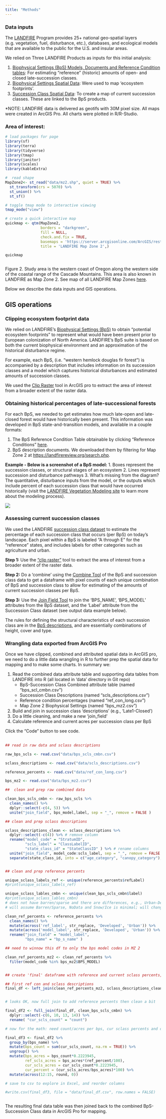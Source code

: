 ```yaml
---
title: "Methods"
---
```



### Data inputs

The [LANDFIRE](https://landfire.gov/){target='blank'} Program provides 25+ national geo-spatial layers (e.g. vegetation, fuel, disturbance, etc.), databases, and ecological models that are available to the public for the U.S. and insular areas.

We relied on Three LANDFIRE Products as inputs for this initial analysis:

1)  [Biophysical Settings (BpS) Models, Documents and Reference Condition tables](https://landfire.gov/vegetation/bps-models){target='blank'}: For estimating "reference" (historic) amounts of open- and closed late-succession classes.
2)  [Biophysical Settings Spatial Data](https://landfire.gov/vegetation/bps){target='blank'}: Were used to map 'ecosystem footprints'. 
3)  [Succession Class Spatial Data](https://landfire.gov/vegetation/sclass){target='blank'}: To create a map of current succession classes.  These are linked to the BpS products. 

\*NOTE: LANDFIRE data is delivered as geotifs with 30M pixel size. All maps were created in ArcGIS Pro. All charts were plotted in R/R-Studio.


### Area of interest:

```r
# load packages for page
library(sf)
library(terra)
library(tidyverse)
library(tmap)
library(janitor)
library(scales)
library(kableExtra)

#  read shape
MapZone2<- st_read("data/mz2.shp", quiet = TRUE) %>% 
  st_transform(crs = 5070) %>%
  st_union() %>%
  st_sf()

# toggle tmap mode to interactive viewing
tmap_mode("view")

# create a quick interactive map
quickmap <- qtm(MapZone2, 
                borders = "darkgreen", 
                fill = NULL, 
                check.and.fix = TRUE, 
                basemaps = 'https://server.arcgisonline.com/ArcGIS/rest/services/World_Topo_Map/MapServer/tile/{z}/{y}/{x}',
                title = 'LANDFIRE Map Zone 2',)

quickmap



```

Figure 2. Study area is the western coast of Oregon along the western side of the coastal range of the Cascade Mountains. This area is also known in LANDFIRE as Map Zone 2.  See map of all LANDFIRE Map Zones [here](https://landfirereview.org/IMG/USmapzones-v1_July2015.jpg){target='blank'}.


Below we describe the data inputs and GIS operations.  

## GIS operations

### Clipping ecosystem footprint data

We relied on LANDFIRE's [Biophysical Settings (BpS)](https://landfire.gov/vegetation/bps){target='blank'} to obtain "potential ecosystem footprints" to represent what would have been present prior to European colonization of North America. LANDFIRE's BpS suite is based on both the current biophysical environment and an approximation of the historical disturbance regime. 

For example, each BpS, (i.e. "western hemlock douglas fir forest") is accompanied by a description that includes information on its succession classes and a model which captures historical disturbances and estimated amounts of succession classes.

We used the [Clip Raster](https://pro.arcgis.com/en/pro-app/latest/tool-reference/data-management/clip.htm){target='blank'} tool in ArcGIS pro to extract the area of interest from a broader extent of the raster data.  



### Obtaining historical percentages of late-successional forests 


For each BpS, we needed to get estimates how much late-open and late-closed forest would have historically been present. This information was developed in BpS state-and-transition models, and available in a couple formats:

1. The BpS Reference Condition Table obtainable by clicking "Reference Conditions" [here](https://landfire.gov/vegetation/bps-models){target='blank'}.
2. BpS description documents.  We downloaded them by filtering for Map Zone 2 at [https://landfirereview.org/search.php](https://landfirereview.org/search.php){target='blank'}.  


**Example - Below is a screenshot of a BpS model:** 
1. Boxes represent the succession classes, or structural stages of an ecosystem
2. Lines represent succession and disturbance pathways
3. What's missing from the diagram? The quantitative, disturbance inputs from the model, or the outputs which include percent of each succession class that would have occurred historically (visit the [LANDFIRE Vegetation Modeling site](https://thenatureconservancy.github.io/landfiremodels/){target='blank'} to learn more about the modeling process).


![](assets/bpsmodel.PNG)



### Assessing current succession classes

We used the LANDFIRE [succession class dataset](https://landfire.gov/vegetation/sclass){target='blank'} to estimate the percentage of each succession class that occurs (per BpS) on today's landscape. Each pixel within a BpS is labeled "A through E" for the "reference" states, and includes labels for other categories such as agriculture and urban. 

**Step 1:** Use the ["clip raster"](https://pro.arcgis.com/en/pro-app/latest/tool-reference/data-management/clip.htm){target='blank'} tool to extract the area of interest from a broader extent of the raster data. 

**Step 2:** Do a 'combine' using the [Combine Tool](https://pro.arcgis.com/en/pro-app/latest/tool-reference/spatial-analyst/combine.htm){target='blank'} of the BpS and succession class data to get a dataframe with pixel counts of each unique combination of BpS and succession class to allow for estimating of the amounts of current succession classes per BpS.  

**Step 3:** Use the [Join Field Tool](https://pro.arcgis.com/en/pro-app/3.1/tool-reference/data-management/join-field.htm){target='blank'} to join the 'BPS_NAME', 'BPS_MODEL' attributes from the BpS dataset, and the 'Label' attribute from the Succession Class dataset  (see output data example below).

The rules for defining the structural characteristics of each succession class are in the [BpS descriptions](https://landfire.gov/vegetation/bps-models){target='blank'}, and are essentially combinations of height, cover and type. 


### Wrangling data exported from ArcGIS Pro


Once we have clipped, combined and attributed spatial data in ArcGIS pro, we need to do a little data wrangling in R to further prep the spatial data for mapping and to make some charts.  In summary we:

1. Read the combined data attribute table and supporting data tables from LANDFIRE into R (all located in 'data' directory in Git repo)
    * BpS-Succession Class Combined attribute table (named "bps_scl_cmbn.csv")
    * Succession Class Descriptions (named "scls_descriptions.csv")
    * Reference condition percentages (named "ref_con_long.csv")
    * Map Zone 2 Biophysical Settings (named "bps_mz2.csv")
2. Build and join in succession class 'descriptions' (e.g., 'Late1-Closed')
3. Do a little cleaning, and make a new 'join_field'
4. Calculate reference and current acres per succession class per BpS

Click the "Code" button to see code.  
<br>


```r

## read in raw data and sclass descriptions

raw_bps_scls <- read.csv("data/bps_scls_cmbn.csv")

sclass_descriptions <- read.csv("data/scls_descriptions.csv")

reference_percents <- read.csv("data/ref_con_long.csv")

bps_mz2 <- read.csv("data/bps_mz2.csv")

##  clean and prep raw combined data

clean_bps_scls_cmbn <- raw_bps_scls %>%
  clean_names() %>%
  dplyr::select(-c(4, 5)) %>%
  unite("join_field", bps_model,label, sep = "_", remove = FALSE )

## clean and prep sclass descriptions

sclass_descriptions_clean <- sclass_descriptions %>%
  dplyr::select(-c(4)) %>% # remove column
  rename("model_code" = "StratumID",
         "scls_label" = "ClassLabelID",
         "state_class_id" = "StateClassID" ) %>% # rename columns
  unite("join_field", model_code:scls_label, sep = "_", remove = FALSE ) %>%
  separate(state_class_id, into = c("age_category", "canopy_category"), sep = ":", remove = FALSE) 


## clean and prep reference percents

unique_sclass_labels_ref <- unique(reference_percents$refLabel)
#print(unique_sclass_labels_ref)

unique_sclass_lables_cmbn <- unique(clean_bps_scls_cmbn$label)
#print(unique_sclass_lables_cmbn)
# does not have barren/sparse and there are differences, e.g., Urban-Developed between this and sclass label
# will assume Barren/Sparse, NoData and Snow/Ice is minimal; will change "Developed" to "Urban" in reference df cleaning code 

clean_ref_percents <- reference_percents %>%
  clean_names() %>%
  mutate(across('ref_label', str_replace, 'Developed', 'Urban')) %>%
  mutate(across('model_label', str_replace, 'Developed', 'Urban')) %>%
  rename("join_field" = "model_label",
         "bps_name" = "bp_s_name" )

## need to winnow this df to only the bps model codes in MZ 2

clean_ref_percents_mz2 <- clean_ref_percents %>%
  filter(model_code %in% bps_mz2$BPS_MODEL)


## create 'final' dataframe with reference and current sclass percents, acres and labels

## first ref con and sclass descriptions
final_df <- left_join(clean_ref_percents_mz2, sclass_descriptions_clean) 


# looks OK, now full join to add reference percents then clean a bit

final_df2 <- full_join(final_df, clean_bps_scls_cmbn) %>%
  dplyr::select(-c(6, 10, 13, 14)) %>%
  rename( "cur_scls_count" = "count")

# now for the math: need count/acres per bps, cur sclass percents and differences

final_df3 <- final_df2 %>%
  group_by(bps_name) %>%
  mutate(bps_count = sum(cur_scls_count, na.rm = TRUE)) %>%
  ungroup() %>%
  mutate(bps_acres = bps_count*0.2223945,
         ref_scls_acres = bps_acres*(ref_percent/100),
         cur_scls_acres = cur_scls_count*0.2223945,
         cur_percent = (cur_scls_acres/bps_acres)*100) %>%
  mutate(across(12:15, round, 0))

# save to csv to explore in Excel, and reorder columns

#write.csv(final_df3, file = "data/final_df.csv", row.names = FALSE)



```


The resulting final data table was then joined back to the combined BpS-Succession Class data in ArcGIS Pro for mapping. 



